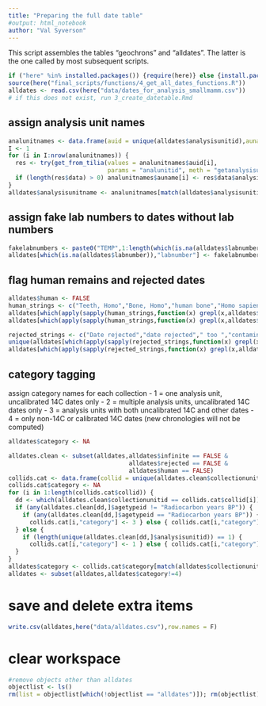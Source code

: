 ```yaml
---
title: "Preparing the full date table"
#output: html_notebook
author: "Val Syverson"
---
```


This script assembles the tables "geochrons" and "alldates". The latter is the one called by most subsequent scripts.

```r
if ("here" %in% installed.packages()) {require(here)} else {install.packages("here"); require(here)}
source(here("final_scripts/functions/4_get_all_dates_functions.R"))
alldates <- read.csv(here("data/dates_for_analysis_smallmamm.csv"))
# if this does not exist, run 3_create_datetable.Rmd
```

## assign analysis unit names
```r
analunitnames <- data.frame(auid = unique(alldates$analysisunitid),auname = NA)
I <- 1
for (i in I:nrow(analunitnames)) {
  res <- try(get_from_tilia(values = analunitnames$auid[i], 
                            params = "analunitid", meth = "getanalysisunitbyid"))
  if (length(res$data) > 0) analunitnames$auname[i] <- res$data$analysisunitname
}
alldates$analysisunitname <- analunitnames[match(alldates$analysisunitid,analunitnames$auid),]$auname
```

## assign fake lab numbers to dates without lab numbers
```r
fakelabnumbers <- paste0("TEMP",1:length(which(is.na(alldates$labnumber))))
alldates[which(is.na(alldates$labnumber)),"labnumber"] <- fakelabnumbers
```


## flag human remains and rejected dates
```r
alldates$human <- FALSE
human_strings <- c("Teeth, Homo","Bone, Homo","human bone","Homo sapiens bone","Human skull")
alldates[which(apply(sapply(human_strings,function(x) grepl(x,alldates$materialdated)),1,any)),"human"] <- TRUE
alldates[which(apply(sapply(human_strings,function(x) grepl(x,alldates$notes)),1,any)),"human"] <- TRUE

rejected_strings <- c("Date rejected","date rejected"," too ","contaminated")
unique(alldates[which(apply(sapply(rejected_strings,function(x) grepl(x,alldates$notes)),1,any)),"notes"])
alldates[which(apply(sapply(rejected_strings,function(x) grepl(x,alldates$notes)),1,any)),"rejected"] <- TRUE
```

## category tagging
assign category names for each collection
- 1 = one analysis unit, uncalibrated 14C dates only
- 2 = multiple analysis units, uncalibrated 14C dates only
- 3 = analysis units with both uncalibrated 14C and other dates
- 4 = only non-14C or calibrated 14C dates (new chronologies will not be computed)
```r
alldates$category <- NA

alldates.clean <- subset(alldates,alldates$infinite == FALSE & 
                                  alldates$rejected == FALSE & 
                                  alldates$human == FALSE)
collids.cat <- data.frame(collid = unique(alldates.clean$collectionunitid))
collids.cat$category <- NA
for (i in 1:length(collids.cat$collid)) {
  dd <- which(alldates.clean$collectionunitid == collids.cat$collid[i])
  if (any(alldates.clean[dd,]$agetypeid != "Radiocarbon years BP")) {
    if (any(alldates.clean[dd,]$agetypeid == "Radiocarbon years BP")) {
      collids.cat[i,"category"] <- 3 } else { collids.cat[i,"category"] <- 4 }
  } else {
    if (length(unique(alldates.clean[dd,]$analysisunitid)) == 1) {
      collids.cat[i,"category"] <- 1 } else { collids.cat[i,"category"] <- 2 }
  }
}
alldates$category <- collids.cat$category[match(alldates$collectionunitid,collids.cat$collid)]
alldates <- subset(alldates,alldates$category!=4)
```

# save and delete extra items
```r
write.csv(alldates,here("data/alldates.csv"),row.names = F)
```

# clear workspace 
```r
#remove objects other than alldates
objectlist <- ls()
rm(list = objectlist[which(!objectlist == "alldates")]); rm(objectlist)
```

